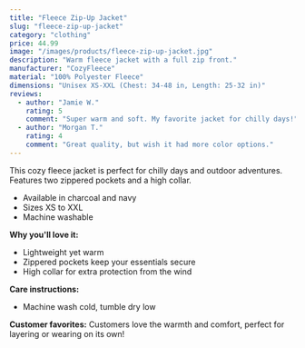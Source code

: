 ```yaml
---
title: "Fleece Zip-Up Jacket"
slug: "fleece-zip-up-jacket"
category: "clothing"
price: 44.99
image: "/images/products/fleece-zip-up-jacket.jpg"
description: "Warm fleece jacket with a full zip front."
manufacturer: "CozyFleece"
material: "100% Polyester Fleece"
dimensions: "Unisex XS-XXL (Chest: 34-48 in, Length: 25-32 in)"
reviews:
  - author: "Jamie W."
    rating: 5
    comment: "Super warm and soft. My favorite jacket for chilly days!"
  - author: "Morgan T."
    rating: 4
    comment: "Great quality, but wish it had more color options."
---
```


This cozy fleece jacket is perfect for chilly days and outdoor adventures. Features two zippered pockets and a high collar.

- Available in charcoal and navy
- Sizes XS to XXL
- Machine washable

**Why you'll love it:**
- Lightweight yet warm
- Zippered pockets keep your essentials secure
- High collar for extra protection from the wind

**Care instructions:**
- Machine wash cold, tumble dry low

**Customer favorites:**
Customers love the warmth and comfort, perfect for layering or wearing on its own!

